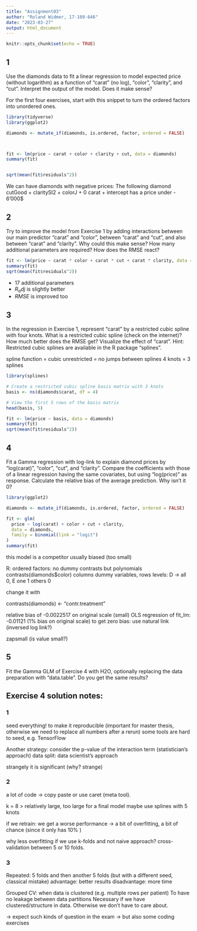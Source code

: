 ```yaml
---
title: "Assignment03"
author: "Roland Widmer, 17-109-646"
date: "2023-03-27"
output: html_document
---
```


```r
knitr::opts_chunk$set(echo = TRUE)
```

## 1

Use the diamonds data to fit a linear regression to model expected price (without logarithm) as a function of "carat" (no log), "color", "clarity", and "cut". Interpret the output of the model. Does it make sense?

For the first four exercises, start with this snippet to turn the ordered factors into unordered ones.

```r
library(tidyverse)
library(ggplot2)

diamonds <- mutate_if(diamonds, is.ordered, factor, ordered = FALSE)



fit <- lm(price ~ carat + color + clarity + cut, data = diamonds)
summary(fit)


sqrt(mean(fit$residuals^2))

```
We can have diamonds with negative prices:
The following diamond cutGood + claritySI2 + colorJ + 0 carat + intercept has a price under - 6'000$

## 2

Try to improve the model from Exercise 1 by adding interactions between our main predictor "carat" and "color", between "carat" and "cut", and also between "carat" and "clarity". Why could this make sense? How many additional parameters are required? How does the RMSE react?

```r
fit <- lm(price ~ carat * color + carat * cut + carat * clarity, data = diamonds)
summary(fit)
sqrt(mean(fit$residuals^2))
```
- 17 additional parameters
- $R_adj$ is slightly better
- $RMSE$ is improved too


## 3

In the regression in Exercise 1, represent "carat" by a restricted cubic spline with four knots. What is a restricted cubic spline (check on the internet)? How much better does the RMSE get? Visualize the effect of "carat". Hint: Restricted cubic splines are available in the R package "splines". 

spline function = cubic
unrestricted = no jumps between splines
4 knots = 3 splines

```r
library(splines)

# Create a restricted cubic spline basis matrix with 3 knots
basis <- ns(diamonds$carat, df = 4)

# View the first 5 rows of the basis matrix
head(basis, 5)

fit <- lm(price ~ basis, data = diamonds)
summary(fit)
sqrt(mean(fit$residuals^2))
```


## 4

Fit a Gamma regression with log-link to explain diamond prices by "log(carat)", "color", "cut", and "clarity". Compare the coefficients with those of a linear regression having the same covariates, but using "log(price)" as response. Calculate the relative bias of the average prediction. Why isn't it 0?


```r
library(ggplot2)

diamonds <- mutate_if(diamonds, is.ordered, factor, ordered = FALSE)

fit <- glm(
  price ~ log(carat) + color + cut + clarity,
  data = diamonds, 
  family = binomial(link = "logit")
)
summary(fit)
```



this model is a competitor
usually biased (too small)

R: ordered factors: no dummy contrasts but polynomials
contrasts(diamonds$color) columns dummy variables, rows levels: D -> all 0, E one 1 others 0

change it with

contrasts(diamonds) <- "contr.treatment"

relative bias of -0.0022517 on original scale (small)
OLS regression of fit_lm: -0.01121 (1% bias on original scale)
to get zero bias: use natural link (inversed log link?)

zapsmall (is value small?)

## 5

Fit the Gamma GLM of Exercise 4 with H2O, optionally replacing the data preparation with "data.table". Do you get the same results?


## Exercise 4 solution notes:

### 1

seed everything! to make it reproducible (important for master thesis, otherwise we need to replace all numbers after a rerun)
some tools are hard to seed, e.g. TensorFlow

Another strategy: consider the p-value of the interaction term (statistician's approach)
data split: data scientist's approach

strangely it is significant (why? strange)

### 2

a lot of code -> copy paste or use caret (meta tool).

k = 8 > relatively large, too large for a final model
maybe use splines with 5 knots

if we retrain: we get a worse performance -> a bit of overfitting, a bit of chance (since it only has 10% )

why less overfitting if we use k-folds and not naive approach?
cross-validation between 5 or 10 folds.

### 3

Repeated: 5 folds and then another 5 folds (but with a different seed, classical mistake)
advantage: better results
disadvantage: more time

Grouped CV: when data is clustered (e.g. multiple rows per patient)
To have no leakage between data partitions
Necessary if we have clustered/structure in data.
Otherwise we don't have to care about.

-> expect such kinds of question in the exam
-> but also some coding exercises

